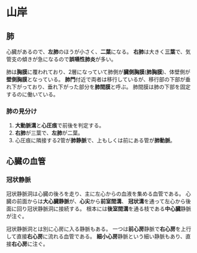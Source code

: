 # 山岸

## 肺
心臓があるので、**左肺**のほうが小さく、**二葉**になる。
**右肺**は大きく**三葉**で、気管支の傾きが急になるので**誤嚥性肺炎**が多い。

肺は**胸膜**に覆われており、2層になっていて肺側が**臓側胸膜**(**肺胸膜**)、体壁側が**壁側胸膜**となっている。
**肺門**付近で両者は移行しているが、移行部の下部が垂れ下がっており、垂れ下がった部分を**肺間膜**と呼ぶ。
肺間膜は肺の下部を固定するのに働いている。

### 肺の見分け
1. **大動脈溝**と**心圧痕**で前後を判定する。
2. **右肺**が三葉で、**左肺**が二葉。
3. 心圧痕に隣接する2管が**肺静脈**で、上もしくは前にある管が**肺動脈**。

## 心臓の血管

### 冠状静脈
冠状静脈洞は心臓の後ろを走り、主に左心からの血液を集める血管である。
心臓の前面からは**大心臓静脈**が、**心尖**から**前室間溝**、
**冠状溝**を通って左心から後面に回り冠状静脈洞に接続する。
根本には**後室間溝**を通る枝である**中心臓**静脈が注ぐ。

冠状静脈洞とは別に心房に入る静脈もある。
一つは**前心房**静脈で**右心房**を上行して直接**右心房**に流れる血管である。
**細小心房**静脈という細い静脈もあり、直接**右心房**に注ぐ。
